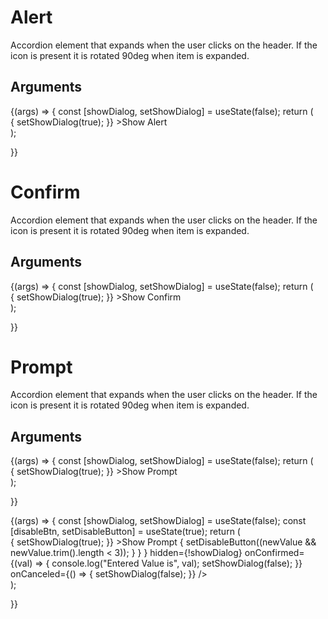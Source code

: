 
<Meta title="Components/Dialog" />

# Alert

Accordion element that expands when the user clicks on the header. If the icon is present it is rotated 90deg when item is expanded.

## Arguments

<ArgTypes of={AlertDialog} />

<Canvas>
  <Story name="Alert"
  args={{
    title: "Alert Title",
    content: "This is an alert!",
    buttonText: "OK"
  }}
  >
  {(args) => {
      const [showDialog, setShowDialog] = useState(false);
      return (
        <div>
        <PrimaryButton
        onClick={() => {
            setShowDialog(true);
        }}
        >Show Alert</PrimaryButton>
        <AlertDialog {...args} hidden={!showDialog} onDismiss={() => {
            setShowDialog(false);
        }} />
        </div>
      );

}}

  </Story>
</Canvas>

# Confirm

Accordion element that expands when the user clicks on the header. If the icon is present it is rotated 90deg when item is expanded.

## Arguments

<ArgTypes of={ConfirmDialog} />

<Canvas>
  <Story name="Confirm"
  args={{
    title: "Confirm Title",
    content: "Are you sure?",
    confirmButtonText: "YES",
    cancelButtonText: "NO"
  }}
  >
  {(args) => {
      const [showDialog, setShowDialog] = useState(false);
      return (
        <div>
        <PrimaryButton
        onClick={() => {
            setShowDialog(true);
        }}
        >Show Confirm</PrimaryButton>
        <ConfirmDialog {...args} 
        hidden={!showDialog} 
        onConfirmed={() => {
            setShowDialog(false);
        }} 
        onCanceled={() => {
            setShowDialog(false);
        }} />
        </div>
      );

}}

  </Story>
</Canvas>

# Prompt

Accordion element that expands when the user clicks on the header. If the icon is present it is rotated 90deg when item is expanded.

## Arguments

<ArgTypes of={PromptDialog} />

<Canvas>
  <Story name="Basic Prompt"
  args={{
    title: "Prompt Title",
    content: "What's your name?",
    confirmButtonText: "OK",
    cancelButtonText: "Cancel"
  }}
  >
  {(args) => {
      const [showDialog, setShowDialog] = useState(false);
      return (
        <div>
        <PrimaryButton
        onClick={() => {
            setShowDialog(true);
        }}
        >Show Prompt</PrimaryButton>
        <PromptDialog {...args} 
        hidden={!showDialog} 
        onConfirmed={() => {
            setShowDialog(false);
        }} 
        onCanceled={() => {
            setShowDialog(false);
        }} />
        </div>
      );

}}

  </Story>
</Canvas>

<Canvas>
  <Story name="Prompt with validation"
  args={{
    title: "Prompt Title",
    content: "What's your name? (Minimum 3 characters)",
    confirmButtonText: "OK",
    cancelButtonText: "Cancel",
    hideCancelButton: true
  }}
  >
  {(args) => {
      const [showDialog, setShowDialog] = useState(false);
      const [disableBtn, setDisableButton] = useState(true);
      return (
        <div>
        <PrimaryButton
        onClick={() => {
            setShowDialog(true);
        }}
        >Show Prompt</PrimaryButton>
        <PromptDialog {...args}
        confirmButtonDisabled={disableBtn}
        textFieldProps={
          {
            required: true,
            label: "Name",
            onChange: (ev, newValue) => {
              setDisableButton((newValue && newValue.trim().length < 3));
            }
          }
        }
        hidden={!showDialog}
        onConfirmed={(val) => {
          console.log("Entered Value is", val);
            setShowDialog(false);
        }}
        onCanceled={() => {
            setShowDialog(false);
        }} />
        </div>
      );

}}

  </Story>
</Canvas>
